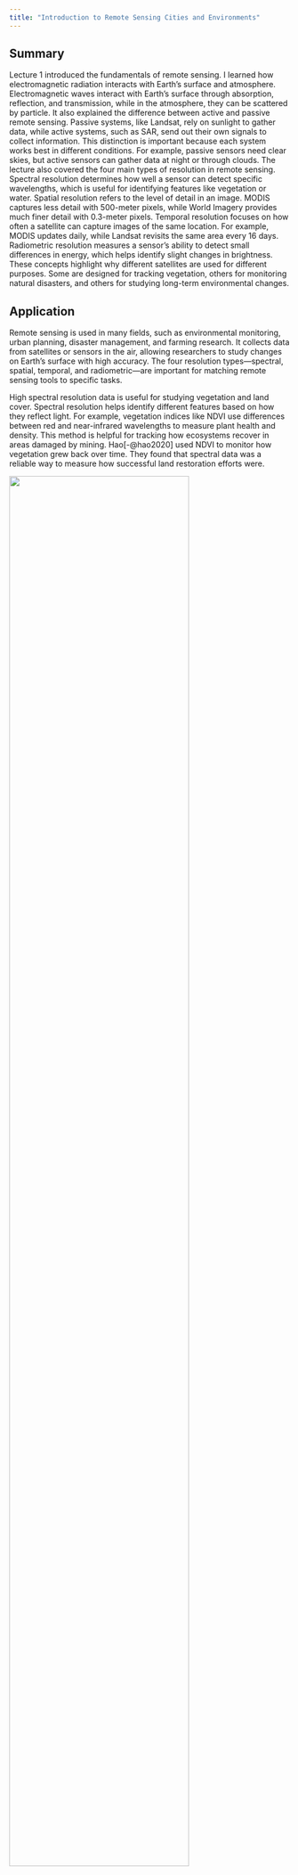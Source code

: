 ```yaml
---
title: "Introduction to Remote Sensing Cities and Environments"
---
```


## Summary

Lecture 1 introduced the fundamentals of remote sensing. I learned how electromagnetic radiation interacts with Earth’s surface and atmosphere. Electromagnetic waves interact with Earth's surface through absorption, reflection, and transmission, while in the atmosphere, they can be scattered by particle. It also explained the difference between active and passive remote sensing. Passive systems, like Landsat, rely on sunlight to gather data, while active systems, such as SAR, send out their own signals to collect information. This distinction is important because each system works best in different conditions. For example, passive sensors need clear skies, but active sensors can gather data at night or through clouds. The lecture also covered the four main types of resolution in remote sensing. Spectral resolution determines how well a sensor can detect specific wavelengths, which is useful for identifying features like vegetation or water. Spatial resolution refers to the level of detail in an image. MODIS captures less detail with 500-meter pixels, while World Imagery provides much finer detail with 0.3-meter pixels. Temporal resolution focuses on how often a satellite can capture images of the same location. For example, MODIS updates daily, while Landsat revisits the same area every 16 days. Radiometric resolution measures a sensor’s ability to detect small differences in energy, which helps identify slight changes in brightness. These concepts highlight why different satellites are used for different purposes. Some are designed for tracking vegetation, others for monitoring natural disasters, and others for studying long-term environmental changes.

## Application

Remote sensing is used in many fields, such as environmental monitoring, urban planning, disaster management, and farming research. It collects data from satellites or sensors in the air, allowing researchers to study changes on Earth’s surface with high accuracy. The four resolution types—spectral, spatial, temporal, and radiometric—are important for matching remote sensing tools to specific tasks.

High spectral resolution data is useful for studying vegetation and land cover. Spectral resolution helps identify different features based on how they reflect light. For example, vegetation indices like NDVI use differences between red and near-infrared wavelengths to measure plant health and density. This method is helpful for tracking how ecosystems recover in areas damaged by mining. Hao[-@hao2020] used NDVI to monitor how vegetation grew back over time. They found that spectral data was a reliable way to measure how successful land restoration efforts were.

![](qimages/图片1.png){fig-align="center" width="80%"}

High radiometric resolution plays a key role in detecting small environmental changes. It has been widely used in water quality studies to spot issues like algal blooms or sediment buildup in water systems. This level of radiometric sensitivity allows researchers to detect tiny changes in brightness that might otherwise go unnoticed. These insights are crucial for guiding environmental protection efforts[@tianshiProgressProspectsHyperspectral2021].

![](qimages/图片2.png){fig-align="center" width="80%"}

Temporal and spatial resolutions are also important in many practical applications of remote sensing. Temporal resolution is essential for observing dynamic events, such as natural disasters or seasonal changes. For example, MODIS, which offers daily global coverage, has been used to track wildfires and droughts in real time, providing critical information for emergency response [@giglio2016]. Meanwhile, spatial resolution determines how much detail an image can show. Satellites like Landsat, which provide medium spatial resolution, have been key in studying long-term changes like urban growth and deforestation. For instance, Hansen[-@hansen2013] used Landsat data to map global forest loss and gain over decades, showing how spatial resolution helps detect gradual environmental changes. ![](qimages/图片3.png)\

## Reflection

Reflecting on this week’s lecture, I was reminded of my undergraduate studies in remote sensing, where I used Landsat 8 to study ecological changes in mining areas. A major part of my research involved analyzing vegetation health using NDVI (Normalized Difference Vegetation Index), which measures differences in reflectance between red and near-infrared bands. Back then, I worked with data that had moderate spatial and temporal resolutions, which limited how detailed and frequent my observations could be. This week’s discussion on the four types of resolution made me realize the trade-offs I faced and how higher-resolution data could have significantly improved my research. For example, using Sentinel-2 data with its higher spatial resolution or MODIS with its daily revisit capability could have provided deeper insights into vegetation patterns and seasonal changes in the mining areas. I also found the exploration of active remote sensing, like SAR, particularly valuable. Combining radar data with optical imagery could have addressed some of the challenges I faced, such as cloud cover, which was a major limitation in my previous work. What stood out to me most this week was how different sensor resolutions are tailored to specific research goals. My past work focused on local vegetation changes, but studying global-scale phenomena like deforestation or urban expansion would require different tools, such as sensors with coarser spatial resolution but higher temporal coverage. This broader understanding has inspired me to think about how I can use advanced remote sensing techniques in future projects. In particular, I’m interested in combining data from multiple sources to tackle complex environmental challenges. This week’s material gave me a clearer view of how flexible and powerful remote sensing can be—not just for ecological research, but also for policy-making and practical applications in the real world.

